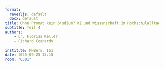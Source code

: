 ```yaml
---
format: 
  revealjs: default
  docx: default
title: Ohne Prompt kein Studium? KI und Wissenschaft im Hochschulalltag
subtitle: Teil 4
authors: 
    - Dr. Florian Keller
    - Richard Conrardy
    
institute: PHBern, IS1
date: 2025-09-25 15:15
room: "C301"
---
```

